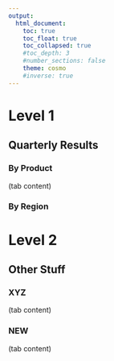 ```yaml
---
output: 
  html_document:
    toc: true
    toc_float: true
    toc_collapsed: true
    #toc_depth: 3
    #number_sections: false
    theme: cosmo
    #inverse: true
---
```


# Level 1

## Quarterly Results {.tabset}

### By Product

(tab content)

### By Region

# Level 2

## Other Stuff {.tabset}

### XYZ

(tab content)

### NEW


(tab content)
